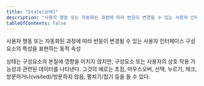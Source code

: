 ```yaml
---
title: "State[상태]"
description: "사용자 행동 또는 자동화된 과정에 따라 반응이 변경될 수 있는 사용자 인터페이스 구성요소의 특성을 표현하는 동적 속성"
tableOfContents: false
---
```



사용자 행동 또는 자동화된 과정에 따라 반응이 변경될 수 있는 사용자 인터페이스 구성요소의 특성을 표현하는 동적 속성

상태는 구성요소의 본질에 영향을 미치지 않지만, 구성요소 또는 사용자의 상호 작용 가능성과 관련된 데이터를 나타낸다. 그것의 예로는 초점, 마우스오버, 선택, 누르기, 체크, 방문하거나(<span lang="en">visited</span>)/방문하지 않음, 펼치기/접기 등을 들 수 있다.

